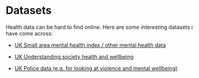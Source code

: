 # Datasets

Health data can be hard to find online. Here are some interesting datasets i have come across:

-   [UK Small area mental health index / other mental health data](https://ocsi.uk/2020/10/12/neighbourhood-data-on-mental-health/)

-   [UK Understanding society health and wellbeing](https://www.understandingsociety.ac.uk/documentation/access-data/)

-   [UK Police data (e.g. for looking at violence and mental wellbeing)](https://data.police.uk/data/)
